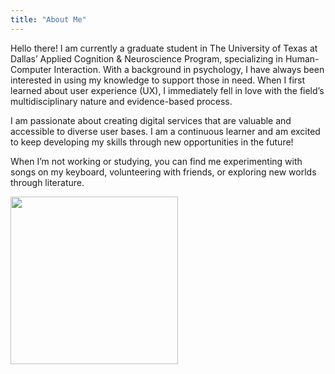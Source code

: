 ```yaml
---
title: "About Me"
---
```


Hello there! I am currently a graduate student in The University of Texas at Dallas' Applied Cognition & Neuroscience Program, specializing in Human-Computer Interaction. With a background in psychology, I have always been interested in using my knowledge to support those in need. When I first learned about user experience (UX), I immediately fell in love with the field's multidisciplinary nature and evidence-based process.

I am passionate about creating digital services that are valuable and accessible to diverse user bases. I am a continuous learner and am excited to keep developing my skills through new opportunities in the future!

When I'm not working or studying, you can find me experimenting with songs on my keyboard, volunteering with friends, or exploring new worlds through literature.

![](images/PXL_20230304_015536400.MP.JPG){fig-alt="young woman presenting research poster board to student" fig-align="center" width="268"}

```r

```

